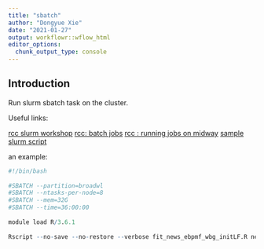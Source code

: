 ```yaml
---
title: "sbatch"
author: "Dongyue Xie"
date: "2021-01-27"
output: workflowr::wflow_html
editor_options:
  chunk_output_type: console
---
```


## Introduction

Run slurm sbatch task on the cluster.

Useful links:

[rcc slurm workshop](https://github.com/rcc-uchicago/SLURM_WORKSHOP)
[rcc: batch jobs](https://rcc.uchicago.edu/docs/using-midway/index.html#batch-jobs)
[rcc : running jobs on midway](https://rcc.uchicago.edu/docs/running-jobs/index.html)
[sample slurm script](https://help.rc.ufl.edu/doc/Sample_SLURM_Scripts)

an example:


```r
#!/bin/bash
​
#SBATCH --partition=broadwl
#SBATCH --ntasks-per-node=8
#SBATCH --mem=32G
#SBATCH --time=36:00:00
​
module load R/3.6.1
​
Rscript --no-save --no-restore --verbose fit_news_ebpmf_wbg_initLF.R news 20 5000 500 > ../output/News/v0.4.5/fit_news_ebpmf_wbg_K20_maxiter_5000.Rout 2>&1
```

